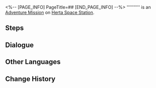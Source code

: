 <%-- [PAGE_INFO]
PageTitle=##
[END_PAGE_INFO] --%>
{{Stub|Dialogue.}}
{{Mission Infobox
|id            = 2000120
|title         = 
|image         = <!--Mission .png-->
|type          = Adventure
|event_name    = 
|chapter       = 
|requirements  = [[Adventure Mission]] ''[[Guide Paradox]]'' completed
|summary       = <!--official mission summary from Fate's Atlas-->
|characters    = Sheila; Trailblazer
|startLocation = [[Herta Space Station]] - [[Master Control Zone]]
|world         = Herta Space Station
|area          = Master Control Zone
|prev          = Guide Paradox
|next          = 
|rewards       = 
}}
'''''''''' is an [[Adventure Mission]] on [[Herta Space Station]].

==Steps==


<!--
==Gameplay Notes==

--><!--
==Trial Character==

-->
==Dialogue==
{{Stub Dialogue}}

{{Dialogue End}}

==Other Languages==
{{Other Languages
|en   = 
|zhs  = 
|zht  = 
|ja   = 
|ko   = 
|es   = 
|fr   = 
|ru   = 
|th   = 
|vi   = 
|de   = 
|id   = 
|pt   = 
}}

==Change History==
{{Change History|1.0}}
